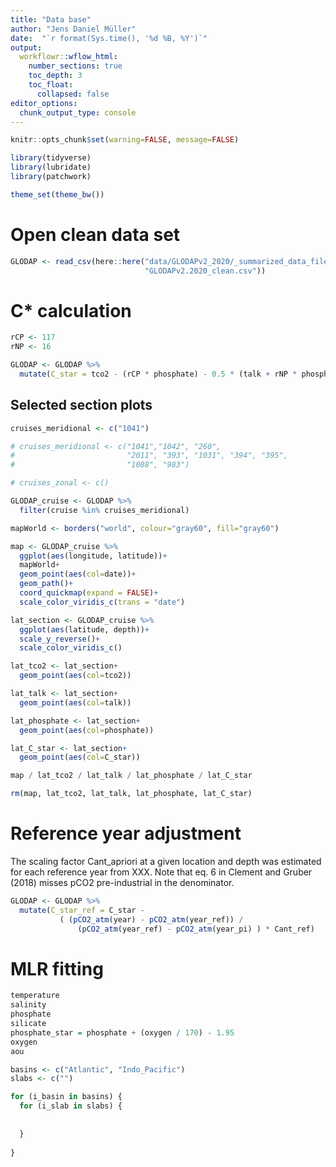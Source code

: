 ```yaml
---
title: "Data base"
author: "Jens Daniel Müller"
date:  "`r format(Sys.time(), '%d %B, %Y')`"
output: 
  workflowr::wflow_html:
    number_sections: true
    toc_depth: 3
    toc_float:
      collapsed: false
editor_options:
  chunk_output_type: console
---
```


```r
knitr::opts_chunk$set(warning=FALSE, message=FALSE)
```

```r
library(tidyverse)
library(lubridate)
library(patchwork)
```


```r
theme_set(theme_bw())
```

# Open clean data set

```r

GLODAP <- read_csv(here::here("data/GLODAPv2_2020/_summarized_data_files",
                              "GLODAPv2.2020_clean.csv"))

```


# C* calculation

```r

rCP <- 117
rNP <- 16

```


```r

GLODAP <- GLODAP %>% 
  mutate(C_star = tco2 - (rCP * phosphate) - 0.5 * (talk + rNP * phosphate))

```

## Selected section plots

```r

cruises_meridional <- c("1041")

# cruises_meridional <- c("1041","1042", "260",
#                         "2011", "393", "1031", "394", "395",
#                         "1088", "983")

# cruises_zonal <- c()

GLODAP_cruise <- GLODAP %>% 
  filter(cruise %in% cruises_meridional)

```

```r

mapWorld <- borders("world", colour="gray60", fill="gray60")

map <- GLODAP_cruise %>%
  ggplot(aes(longitude, latitude))+
  mapWorld+
  geom_point(aes(col=date))+
  geom_path()+
  coord_quickmap(expand = FALSE)+
  scale_color_viridis_c(trans = "date")

lat_section <- GLODAP_cruise %>%
  ggplot(aes(latitude, depth))+
  scale_y_reverse()+
  scale_color_viridis_c()

lat_tco2 <- lat_section+
  geom_point(aes(col=tco2))

lat_talk <- lat_section+
  geom_point(aes(col=talk))

lat_phosphate <- lat_section+
  geom_point(aes(col=phosphate))

lat_C_star <- lat_section+
  geom_point(aes(col=C_star))

map / lat_tco2 / lat_talk / lat_phosphate / lat_C_star

rm(map, lat_tco2, lat_talk, lat_phosphate, lat_C_star)

```



# Reference year adjustment

The scaling factor Cant_apriori at a given location and depth was estimated for each reference year from XXX.
Note that eq. 6 in Clement and Gruber (2018) misses pCO2 pre-industrial in the denominator.

```r

GLODAP <- GLODAP %>% 
  mutate(C_star_ref = C_star - 
           ( (pCO2_atm(year) - pCO2_atm(year_ref)) / 
               (pCO2_atm(year_ref) - pCO2_atm(year_pi) ) * Cant_ref)

```

# MLR fitting

```r

temperature
salinity
phosphate
silicate
phosphate_star = phosphate + (oxygen / 170) - 1.95
oxygen
aou


```

```r

basins <- c("Atlantic", "Indo_Pacific")
slabs <- c("")

for (i_basin in basins) {
  for (i_slab in slabs) {
    
    
  }
  
}

```


